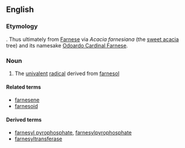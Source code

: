 ==English==

===Etymology===

{{suffix|farnesol|yl|lang=en}}.  Thus ultimately from [[Farnese]] via ''Acacia farnesiana'' (the [[sweet acacia]] tree) and its namesake [[w:Odoardo Cardinal Farnese|Odoardo Cardinal Farnese]]. 

===Noun===
{{en-noun}}

# {{context|biochemistry|lang=en}} The [[univalent]] [[radical]] derived from [[farnesol]]

====Related terms====
*[[farnesene]]
*[[farnesoid]]

====Derived terms====
*[[farnesyl pyrophosphate]], [[farnesylpyrophosphate]]
*[[farnesyltransferase]]